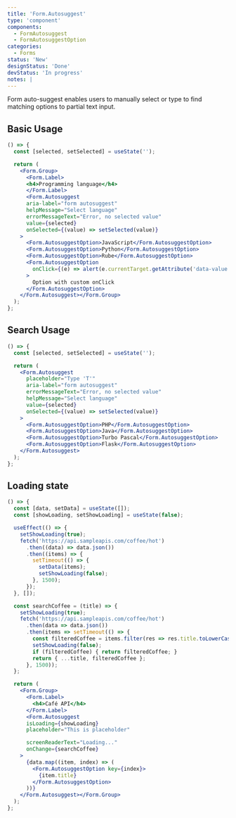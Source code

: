 ```yaml
---
title: 'Form.Autosuggest'
type: 'component'
components:
  - FormAutosuggest
  - FormAutosuggestOption
categories:
  - Forms
status: 'New'
designStatus: 'Done'
devStatus: 'In progress'
notes: |
---
```


Form auto-suggest enables users to manually select or type to find matching options to partial text input.

## Basic Usage

```jsx live
() => {
  const [selected, setSelected] = useState('');

  return (
    <Form.Group>
      <Form.Label>
      <h4>Programming language</h4>
      </Form.Label>
      <Form.Autosuggest
      aria-label="form autosuggest"
      helpMessage="Select language"
      errorMessageText="Error, no selected value"
      value={selected}
      onSelected={(value) => setSelected(value)}
    >
      <Form.AutosuggestOption>JavaScript</Form.AutosuggestOption>
      <Form.AutosuggestOption>Python</Form.AutosuggestOption>
      <Form.AutosuggestOption>Rube</Form.AutosuggestOption>
      <Form.AutosuggestOption
        onClick={(e) => alert(e.currentTarget.getAttribute('data-value'))}
      >
        Option with custom onClick
      </Form.AutosuggestOption>
    </Form.Autosuggest></Form.Group>
  );
};
```

## Search Usage

```jsx live
() => {
  const [selected, setSelected] = useState('');

  return (
    <Form.Autosuggest
      placeholder="Type 'T'"
      aria-label="form autosuggest"
      errorMessageText="Error, no selected value"
      helpMessage="Select language"
      value={selected}
      onSelected={(value) => setSelected(value)}
    >
      <Form.AutosuggestOption>PHP</Form.AutosuggestOption>
      <Form.AutosuggestOption>Java</Form.AutosuggestOption>
      <Form.AutosuggestOption>Turbo Pascal</Form.AutosuggestOption>
      <Form.AutosuggestOption>Flask</Form.AutosuggestOption>
    </Form.Autosuggest>
  );
};
```

## Loading state

```jsx live
() => {
  const [data, setData] = useState([]);
  const [showLoading, setShowLoading] = useState(false);

  useEffect(() => {
    setShowLoading(true);
    fetch('https://api.sampleapis.com/coffee/hot')
      .then((data) => data.json())
      .then((items) => {
        setTimeout(() => {
          setData(items);
          setShowLoading(false);
        }, 1500);
      });
  }, []);

  const searchCoffee = (title) => {
    setShowLoading(true);
    fetch('https://api.sampleapis.com/coffee/hot')
      .then(data => data.json())
      .then(items => setTimeout(() => {
        const filteredCoffee = items.filter(res => res.title.toLowerCase().includes(title.toLowerCase()));
        setShowLoading(false);
        if (filteredCoffee) { return filteredCoffee; }
        return { ...title, filteredCoffee };
      }, 1500));
  };

  return (
    <Form.Group>
      <Form.Label>
        <h4>Café API</h4>
      </Form.Label>
      <Form.Autosuggest
      isLoading={showLoading}
      placeholder="This is placeholder"

      screenReaderText="Loading..."
      onChange={searchCoffee}
    >
      {data.map((item, index) => (
        <Form.AutosuggestOption key={index}>
          {item.title}
        </Form.AutosuggestOption>
      ))}
    </Form.Autosuggest></Form.Group>
  );
};
```

